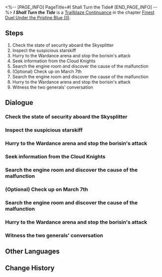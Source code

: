 <%-- [PAGE_INFO]
PageTitle=#I Shall Turn the Tide#
[END_PAGE_INFO] --%>
{{Stub|Dialogue.}}
{{Mission Infobox
|id            = 2022303
|title         = 
|image         = Mission I Shall Turn the Tide.png{{subst:void|<!--$UPLOAD:<<SpriteOutput/Chronicle/2022303.png>-<Mission I Shall Turn the Tide.png>-<Fate's Atlas Images>>-->}}
|type          = Trailblaze Continuance
|event_name    = 
|chapter       = Finest Duel Under the Pristine Blue (II)
|requirements  = [[Trailblaze Continuance]] ''[[Last Stand of a Lone Wolf]]'' completed
|summary       = A sudden change occurs aboard the Skysplitter, and the anticipated attack from Hoolay becomes a reality. Yunli, standing firm with sword in hand, is determined to fulfill her grandfather's wishes and ensure the safety of the ship.
|characters    = Trailblazer; Yunli
|startLocation = [[The Xianzhou Luofu]] - [[Skysplitter]]
|world         = The Xianzhou Luofu
|area          = Skysplitter
|prev          = Last Stand of a Lone Wolf
|next          = Comrade in Arms
|rewards       = Trailblaze EXP*200; Stellar Jade*30; Refined Aether*2; Lost Crystal*2; Welkin's Advent*1 { text = ''Welkin's Advent'' }; A Duel of Connecting Blades*1 { text = ''A Duel of Connecting Blades'' }; Credit*40,000
}}
'''''I Shall Turn the Tide''''' is a [[Trailblaze Continuance]] in the chapter [[Finest Duel Under the Pristine Blue (II)]].

==Steps==
# Check the state of security aboard the Skysplitter
# Inspect the suspicious starskiff
# Hurry to the Wardance arena and stop the borisin's attack
# Seek information from the Cloud Knights
# Search the engine room and discover the cause of the malfunction
# (Optional) Check up on March 7th
# Search the engine room and discover the cause of the malfunction
# Hurry to the Wardance arena and stop the borisin's attack
# Witness the two generals' conversation

<!--
==Gameplay Notes==

--><!--
==Trial Character==

-->
==Dialogue==
{{Stub Dialogue}}
===Check the state of security aboard the Skysplitter===
{{Mission Description|type=continuance|location=Skysplitter|Aboard the Skysplitter, the tense atmosphere and anxiety from waiting are starting to make Yunli uneasy. She decides to conduct a thorough patrol of the Skysplitter before the tournament begins to ensure that nothing untoward is happening.}}
{{Dialogue Start}}
:{{tx}}
{{Dialogue End}}

===Inspect the suspicious starskiff===
{{Mission Description|type=continuance|location=Skysplitter|update|Aboard the Skysplitter, the tense atmosphere and anxiety from waiting are starting to make Yunli uneasy. She decides to conduct a thorough patrol of the Skysplitter before the tournament begins to ensure that nothing untoward is happening.<br />The late arrival of a starskiff arouses Yunli's wariness.}}
{{Dialogue Start}}
:{{tx}}
{{Dialogue End}}

===Hurry to the Wardance arena and stop the borisin's attack===
{{Mission Description|type=continuance|location=<!--to be added-->|update|Aboard the Skysplitter, the tense atmosphere and anxiety from waiting are starting to make Yunli uneasy. She decides to conduct a thorough patrol of the Skysplitter before the tournament begins to ensure that nothing untoward is happening.<br />A tremendous quake seems to herald the silent arrival of danger.}}
{{Dialogue Start}}
:{{tx}}
{{Dialogue End}}

===Seek information from the Cloud Knights===
{{Mission Description|type=continuance|location=Skysplitter|update|Aboard the Skysplitter, the tense atmosphere and anxiety from waiting are starting to make Yunli uneasy. She decides to conduct a thorough patrol of the Skysplitter before the tournament begins to ensure that nothing untoward is happening.}}
{{Dialogue Start}}
:{{tx}}
{{Dialogue End}}

===Search the engine room and discover the cause of the malfunction===
{{Mission Description|type=continuance|location=Skysplitter|update|Aboard the Skysplitter, the tense atmosphere and anxiety from waiting are starting to make Yunli uneasy. She decides to conduct a thorough patrol of the Skysplitter before the tournament begins to ensure that nothing untoward is happening.<br />A tremendous quake seems to herald the silent arrival of danger.}}
{{Dialogue Start}}
:{{tx}}
{{Dialogue End}}

===(Optional) Check up on March 7th===
{{Mission Description|type=continuance|location=Skysplitter|update|Aboard the Skysplitter, the tense atmosphere and anxiety from waiting are starting to make Yunli uneasy. She decides to conduct a thorough patrol of the Skysplitter before the tournament begins to ensure that nothing untoward is happening.}}
{{Dialogue Start}}
:{{tx}}
{{Dialogue End}}

===Search the engine room and discover the cause of the malfunction===
{{Mission Description|type=continuance|location=Skysplitter|update|Aboard the Skysplitter, the tense atmosphere and anxiety from waiting are starting to make Yunli uneasy. She decides to conduct a thorough patrol of the Skysplitter before the tournament begins to ensure that nothing untoward is happening.<br />A tremendous quake seems to herald the silent arrival of danger.}}
{{Dialogue Start}}
:{{tx}}
{{Dialogue End}}

===Hurry to the Wardance arena and stop the borisin's attack===
{{Dialogue Start}}
:{{tx}}
{{Dialogue End}}

===Witness the two generals' conversation===
{{Mission Description|type=continuance|location=Skysplitter|update|A while ago at the Seat of Divine Foresight, the generals were discussing the Wardance's security...}}
{{Dialogue Start}}
:{{tx}}
{{Dialogue End}}

==Other Languages==
{{Other Languages
|en   = I Shall Turn the Tide
|zhs  = 挽澜扶危，舍我其谁
|zht  = 挽瀾扶危，捨我其誰
|ja   = 危機挽回、我の他に助く者なし
|ko   = 위기를 해결할 자, 또 누가 있으랴
|es   = Revertiré las mareas
|fr   = Renverser la vapeur
|ru   = Кто, если не я, волны развернёт?
|th   = พลพรรคกู้วิกฤติ
|vi   = Xoay Chuyển Tình Thế, Không Ai Ngoài Ta
|de   = Ich werde das Blatt wenden
|id   = Aku akan Membalikkan Keadaan
|pt   = Eu Virarei a Maré
}}

==Change History==
{{Change History|2.5}}
